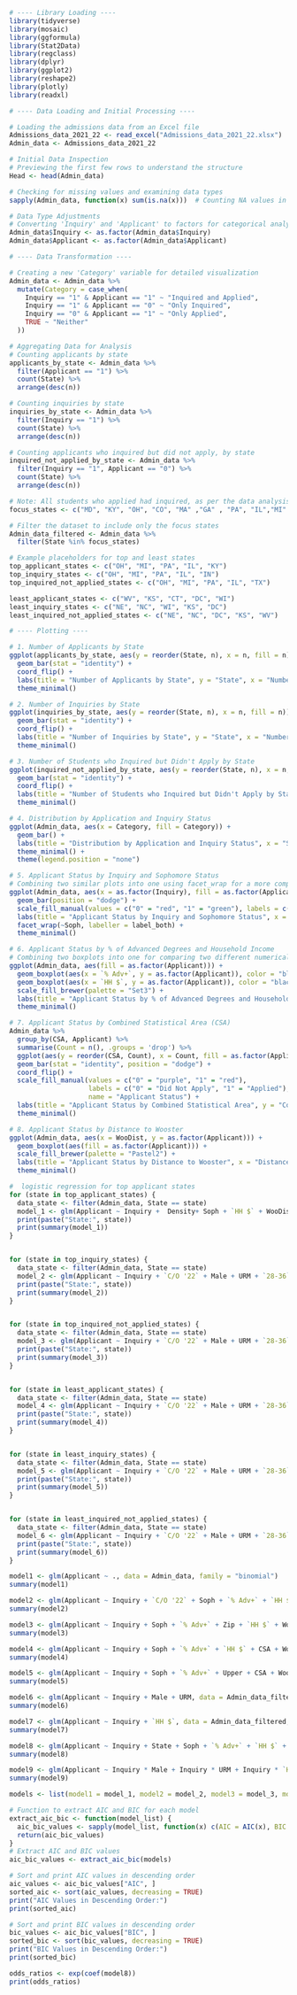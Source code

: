 ```r
# ---- Library Loading ----
library(tidyverse)    
library(mosaic)      
library(ggformula)    
library(Stat2Data)    
library(regclass)     
library(dplyr)        
library(ggplot2)     
library(reshape2)     
library(plotly)       
library(readxl)       
```

```r
# ---- Data Loading and Initial Processing ----

# Loading the admissions data from an Excel file
Admissions_data_2021_22 <- read_excel("Admissions_data_2021_22.xlsx")
Admin_data <- Admissions_data_2021_22  

# Initial Data Inspection
# Previewing the first few rows to understand the structure
Head <- head(Admin_data)

# Checking for missing values and examining data types
sapply(Admin_data, function(x) sum(is.na(x)))  # Counting NA values in each column

# Data Type Adjustments
# Converting 'Inquiry' and 'Applicant' to factors for categorical analysis
Admin_data$Inquiry <- as.factor(Admin_data$Inquiry)
Admin_data$Applicant <- as.factor(Admin_data$Applicant)

# ---- Data Transformation ----

# Creating a new 'Category' variable for detailed visualization
Admin_data <- Admin_data %>%
  mutate(Category = case_when(
    Inquiry == "1" & Applicant == "1" ~ "Inquired and Applied",
    Inquiry == "1" & Applicant == "0" ~ "Only Inquired",
    Inquiry == "0" & Applicant == "1" ~ "Only Applied",
    TRUE ~ "Neither"
  ))

# Aggregating Data for Analysis
# Counting applicants by state
applicants_by_state <- Admin_data %>%
  filter(Applicant == "1") %>%
  count(State) %>%
  arrange(desc(n))

# Counting inquiries by state
inquiries_by_state <- Admin_data %>%
  filter(Inquiry == "1") %>%
  count(State) %>%
  arrange(desc(n))

# Counting applicants who inquired but did not apply, by state
inquired_not_applied_by_state <- Admin_data %>%
  filter(Inquiry == "1", Applicant == "0") %>%
  count(State) %>%
  arrange(desc(n))

# Note: All students who applied had inquired, as per the data analysis
focus_states <- c("MD", "KY", "OH", "CO", "MA" ,"GA" , "PA", "IL","MI" , "MN", "NY","CA" ,"VA" ,"IN" ,"TX" ,"NJ")  

# Filter the dataset to include only the focus states
Admin_data_filtered <- Admin_data %>%
  filter(State %in% focus_states)

# Example placeholders for top and least states
top_applicant_states <- c("OH", "MI", "PA", "IL", "KY")
top_inquiry_states <- c("OH", "MI", "PA", "IL", "IN")
top_inquired_not_applied_states <- c("OH", "MI", "PA", "IL", "TX")

least_applicant_states <- c("WV", "KS", "CT", "DC", "WI")  
least_inquiry_states <- c("NE", "NC", "WI", "KS", "DC")  
least_inquired_not_applied_states <- c("NE", "NC", "DC", "KS", "WV")
```



```r
# ---- Plotting ----

# 1. Number of Applicants by State
ggplot(applicants_by_state, aes(y = reorder(State, n), x = n, fill = n)) +
  geom_bar(stat = "identity") +
  coord_flip() +
  labs(title = "Number of Applicants by State", y = "State", x = "Number of Applicants") +
  theme_minimal()

# 2. Number of Inquiries by State
ggplot(inquiries_by_state, aes(y = reorder(State, n), x = n, fill = n)) +
  geom_bar(stat = "identity") +
  coord_flip() +
  labs(title = "Number of Inquiries by State", y = "State", x = "Number of Inquiries") +
  theme_minimal()

# 3. Number of Students who Inquired but Didn't Apply by State
ggplot(inquired_not_applied_by_state, aes(y = reorder(State, n), x = n, fill = n)) +
  geom_bar(stat = "identity") +
  coord_flip() +
  labs(title = "Number of Students who Inquired but Didn't Apply by State", y = "State", x = "Number of Students Who Didn't Apply") +
  theme_minimal()

# 4. Distribution by Application and Inquiry Status
ggplot(Admin_data, aes(x = Category, fill = Category)) +
  geom_bar() +
  labs(title = "Distribution by Application and Inquiry Status", x = "Status", y = "Number of Students") +
  theme_minimal() +
  theme(legend.position = "none")

# 5. Applicant Status by Inquiry and Sophomore Status
# Combining two similar plots into one using facet_wrap for a more compact visualization
ggplot(Admin_data, aes(x = as.factor(Inquiry), fill = as.factor(Applicant))) +
  geom_bar(position = "dodge") +
  scale_fill_manual(values = c("0" = "red", "1" = "green"), labels = c("0" = "Did Not Apply", "1" = "Applied"), name = "Applicant Status") +
  labs(title = "Applicant Status by Inquiry and Sophomore Status", x = "Status", y = "Count") +
  facet_wrap(~Soph, labeller = label_both) +
  theme_minimal()

# 6. Applicant Status by % of Advanced Degrees and Household Income
# Combining two boxplots into one for comparing two different numerical variables against Applicant status
ggplot(Admin_data, aes(fill = as.factor(Applicant))) +
  geom_boxplot(aes(x = `% Adv+`, y = as.factor(Applicant)), color = "blue") +
  geom_boxplot(aes(x = `HH $`, y = as.factor(Applicant)), color = "black") +
  scale_fill_brewer(palette = "Set3") +
  labs(title = "Applicant Status by % of Advanced Degrees and Household Income", x = "Value", y = "Applicant Status") +
  theme_minimal()

# 7. Applicant Status by Combined Statistical Area (CSA)
Admin_data %>%
  group_by(CSA, Applicant) %>%
  summarise(Count = n(), .groups = 'drop') %>%
  ggplot(aes(y = reorder(CSA, Count), x = Count, fill = as.factor(Applicant))) +
  geom_bar(stat = "identity", position = "dodge") +
  coord_flip() +
  scale_fill_manual(values = c("0" = "purple", "1" = "red"),
                    labels = c("0" = "Did Not Apply", "1" = "Applied"),
                    name = "Applicant Status") +
  labs(title = "Applicant Status by Combined Statistical Area", y = "Count", x = "CSA") +
  theme_minimal()

# 8. Applicant Status by Distance to Wooster
ggplot(Admin_data, aes(x = WooDist, y = as.factor(Applicant))) +
  geom_boxplot(aes(fill = as.factor(Applicant))) +
  scale_fill_brewer(palette = "Pastel2") +
  labs(title = "Applicant Status by Distance to Wooster", x = "Distance to Wooster", y = "Applicant Status") +
  theme_minimal()

```



```r
#  logistic regression for top applicant states
for (state in top_applicant_states) {
  data_state <- filter(Admin_data, State == state)
  model_1 <- glm(Applicant ~ Inquiry +  Density+ Soph + `HH $` + WooDist, data = data_state, family = "binomial")
  print(paste("State:", state))
  print(summary(model_1))
}


for (state in top_inquiry_states) {
  data_state <- filter(Admin_data, State == state)
  model_2 <- glm(Applicant ~ Inquiry + `C/O '22` + Male + URM + `28-36` + `23-27` + Soph + MajorCode + Density + `% Black` + `% Latino` + `%PrivHS` + `% Bach+` + `% Adv+` + `HH $` + `Fam $` + `FamK $` + Lower + LowMid + Mid + UpMid + Upper + CBSA + Metro + CSA + WooDist + Lat + Long, data = data_state, family = "binomial")
  print(paste("State:", state))
  print(summary(model_2))
}


for (state in top_inquired_not_applied_states) {
  data_state <- filter(Admin_data, State == state)
  model_3 <- glm(Applicant ~ Inquiry + `C/O '22` + Male + URM + `28-36` + `23-27` + Soph + MajorCode + Density + `% Black` + `% Latino` + `%PrivHS` + `% Bach+` + `% Adv+` + `HH $` + `Fam $` + `FamK $` + Lower + LowMid + Mid + UpMid + Upper + CBSA + Metro + CSA + WooDist + Lat + Long, data = data_state, family = "binomial")
  print(paste("State:", state))
  print(summary(model_3))
}


for (state in least_applicant_states) {
  data_state <- filter(Admin_data, State == state)
  model_4 <- glm(Applicant ~ Inquiry + `C/O '22` + Male + URM + `28-36` + `23-27` + Soph + MajorCode + Density + `% Black` + `% Latino` + `%PrivHS` + `% Bach+` + `% Adv+` + `HH $` + `Fam $` + `FamK $` + Lower + LowMid + Mid + UpMid + Upper + CBSA + Metro + CSA + WooDist + Lat + Long, data = data_state, family = "binomial")
  print(paste("State:", state))
  print(summary(model_4))
}


for (state in least_inquiry_states) {
  data_state <- filter(Admin_data, State == state)
  model_5 <- glm(Applicant ~ Inquiry + `C/O '22` + Male + URM + `28-36` + `23-27` + Soph + MajorCode + Density + `% Black` + `% Latino` + `%PrivHS` + `% Bach+` + `% Adv+` + `HH $` + `Fam $` + `FamK $` + Lower + LowMid + Mid + UpMid + Upper + CBSA + Metro + CSA + WooDist + Lat + Long, data = data_state, family = "binomial")
  print(paste("State:", state))
  print(summary(model_5))
}


for (state in least_inquired_not_applied_states) {
  data_state <- filter(Admin_data, State == state)
  model_6 <- glm(Applicant ~ Inquiry + `C/O '22` + Male + URM + `28-36` + `23-27` + Soph + MajorCode + Density + `% Black` + `% Latino` + `%PrivHS` + `% Bach+` + `% Adv+` + `HH $` + `Fam $` + `FamK $` + Lower + LowMid + Mid + UpMid + Upper + CBSA + Metro + CSA + WooDist + Lat + Long, data = data_state, family = "binomial")
  print(paste("State:", state))
  print(summary(model_6))
}

model1 <- glm(Applicant ~ ., data = Admin_data, family = "binomial")
summary(model1)

model2 <- glm(Applicant ~ Inquiry + `C/O '22` + Soph + `% Adv+` + `HH $` + WooDist + Zip, data = Admin_data, family = "binomial")
summary(model2)

model3 <- glm(Applicant ~ Inquiry + Soph + `% Adv+` + Zip + `HH $` + WooDist, data = Admin_data, family = "binomial")
summary(model3)

model4 <- glm(Applicant ~ Inquiry + Soph + `% Adv+` + `HH $` + CSA + WooDist, data = Admin_data, family = "binomial")
summary(model4)

model5 <- glm(Applicant ~ Inquiry + Soph + `% Adv+` + Upper + CSA + WooDist + Zip + `HH $`, data = Admin_data, family = "binomial")
summary(model5)

model6 <- glm(Applicant ~ Inquiry + Male + URM, data = Admin_data_filtered, family = "binomial")
summary(model6)

model7 <- glm(Applicant ~ Inquiry + `HH $`, data = Admin_data_filtered, family = "binomial")
summary(model7)

model8 <- glm(Applicant ~ Inquiry + State + Soph + `% Adv+` + `HH $` + WooDist, data = Admin_data_filtered, family = "binomial")
summary(model8)

model9 <- glm(Applicant ~ Inquiry * Male + Inquiry * URM + Inquiry * `HH $` + Inquiry * WooDist, data = Admin_data_filtered, family = "binomial")
summary(model9)


```

```r
models <- list(model1 = model_1, model2 = model_2, model3 = model_3, model4 =  model_4, model5 = model_5, model6 = model_6, model1. = model1, model2. = model2, model3. = model3, model4. = model4, model5. = model6, model7. = model7, model8. = model8)

# Function to extract AIC and BIC for each model
extract_aic_bic <- function(model_list) {
  aic_bic_values <- sapply(model_list, function(x) c(AIC = AIC(x), BIC = BIC(x)))
  return(aic_bic_values)
}
# Extract AIC and BIC values
aic_bic_values <- extract_aic_bic(models)

# Sort and print AIC values in descending order
aic_values <- aic_bic_values["AIC", ]
sorted_aic <- sort(aic_values, decreasing = TRUE)
print("AIC Values in Descending Order:")
print(sorted_aic)

# Sort and print BIC values in descending order
bic_values <- aic_bic_values["BIC", ]
sorted_bic <- sort(bic_values, decreasing = TRUE)
print("BIC Values in Descending Order:")
print(sorted_bic)

```

```r
odds_ratios <- exp(coef(model8))
print(odds_ratios)
```

